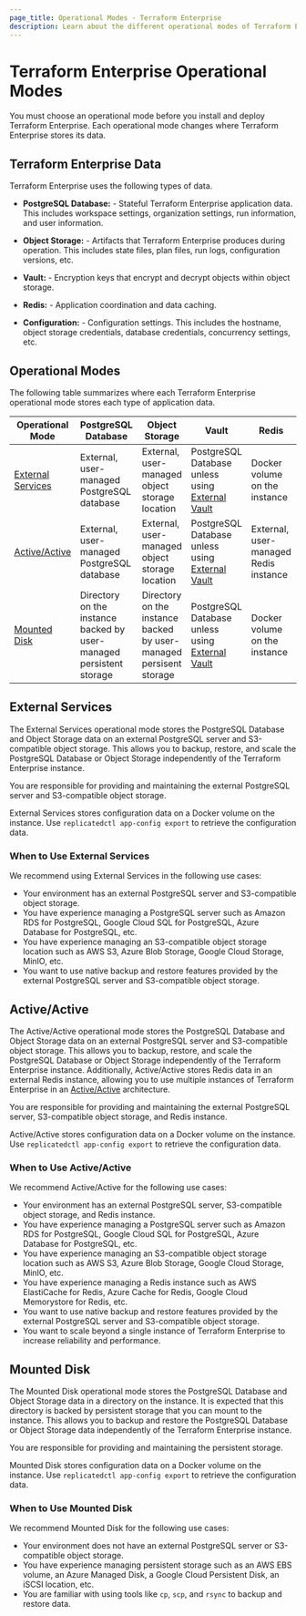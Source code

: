 ```yaml
---
page_title: Operational Modes - Terraform Enterprise
description: Learn about the different operational modes of Terraform Enterprise.
---
```


# Terraform Enterprise Operational Modes

You must choose an operational mode before you install and deploy Terraform
Enterprise. Each operational mode changes where Terraform Enterprise stores its
data.

## Terraform Enterprise Data

Terraform Enterprise uses the following types of data.

- **PostgreSQL Database:** - Stateful Terraform Enterprise application data. This includes workspace settings, organization settings, run information, and user information.

- **Object Storage:** - Artifacts that Terraform Enterprise produces during operation. This includes state files, plan files, run logs, configuration versions, etc.

- **Vault:** - Encryption keys that encrypt and decrypt objects within object storage.

- **Redis:** - Application coordination and data caching.

- **Configuration:** - Configuration settings. This includes the hostname, object storage credentials, database credentials, concurrency settings, etc.

## Operational Modes

The following table summarizes where each Terraform Enterprise operational mode
stores each type of application data.

| Operational Mode                        | PostgreSQL Database                                                 | Object Storage                                                     | Vault                                                                                                    | Redis                                 | Configuration                 |
| --------------------------------------- | ------------------------------------------------------------------- | ------------------------------------------------------------------ | -------------------------------------------------------------------------------------------------------- | ------------------------------------- | ----------------------------- |
| [External Services](#external-services) | External, user-managed PostgreSQL database                          | External, user-managed object storage location                     | PostgreSQL Database unless using [External Vault](/terraform/enterprise/replicated/install/vault) | Docker volume on the instance         | Docker volume on the instance |
| [Active/Active](#active-active)         | External, user-managed PostgreSQL database                          | External, user-managed object storage location                     | PostgreSQL Database unless using [External Vault](/terraform/enterprise/replicated/install/vault) | External, user-managed Redis instance | Docker volume on the instance |
| [Mounted Disk](#mounted-disk)           | Directory on the instance backed by user-managed persistent storage | Directory on the instance backed by user-managed persisent storage | PostgreSQL Database unless using [External Vault](/terraform/enterprise/replicated/install/vault) | Docker volume on the instance         | Docker volume on the instance |

## External Services

The External Services operational mode stores the PostgreSQL Database and
Object Storage data on an external PostgreSQL server and S3-compatible object
storage. This allows you to backup, restore, and scale the PostgreSQL Database
or Object Storage independently of the Terraform Enterprise instance.

You are responsible for providing and maintaining the external PostgreSQL
server and S3-compatible object storage.

External Services stores configuration data on a Docker volume on the instance.
Use `replicatedctl app-config export` to retrieve the configuration data.

### When to Use External Services

We recommend using External Services in the following use cases:

- Your environment has an external PostgreSQL server and S3-compatible object storage.
- You have experience managing a PostgreSQL server such as Amazon RDS for PostgreSQL, Google Cloud SQL for PostgreSQL, Azure Database for PostgreSQL, etc.
- You have experience managing an S3-compatible object storage location such as AWS S3, Azure Blob Storage, Google Cloud Storage, MinIO, etc.
- You want to use native backup and restore features provided by the external PostgreSQL server and S3-compatible object storage.

## Active/Active

The Active/Active operational mode stores the PostgreSQL Database and Object
Storage data on an external PostgreSQL server and S3-compatible object storage.
This allows you to backup, restore, and scale the PostgreSQL Database or Object
Storage independently of the Terraform Enterprise instance. Additionally,
Active/Active stores Redis data in an external Redis instance, allowing you
to use multiple instances of Terraform Enterprise in an
[Active/Active](/terraform/enterprise/replicated/install/automated/active-active)
architecture.

You are responsible for providing and maintaining the external PostgreSQL
server, S3-compatible object storage, and Redis instance.

Active/Active stores configuration data on a Docker volume on the instance. Use
`replicatedctl app-config export` to retrieve the configuration data.

### When to Use Active/Active

We recommend Active/Active for the following use cases:

- Your environment has an external PostgreSQL server, S3-compatible object storage, and Redis instance.
- You have experience managing a PostgreSQL server such as Amazon RDS for PostgreSQL, Google Cloud SQL for PostgreSQL, Azure Database for PostgreSQL, etc.
- You have experience managing an S3-compatible object storage location such as AWS S3, Azure Blob Storage, Google Cloud Storage, MinIO, etc.
- You have experience managing a Redis instance such as AWS ElastiCache for Redis, Azure Cache for Redis, Google Cloud Memorystore for Redis, etc.
- You want to use native backup and restore features provided by the external PostgreSQL server and S3-compatible object storage.
- You want to scale beyond a single instance of Terraform Enterprise to increase reliability and performance.

## Mounted Disk

The Mounted Disk operational mode stores the PostgreSQL Database and Object
Storage data in a directory on the instance. It is expected that this directory
is backed by persistent storage that you can mount to the instance. This allows
you to backup and restore the PostgreSQL Database or Object Storage data
independently of the Terraform Enterprise instance.

You are responsible for providing and maintaining the persistent storage.

Mounted Disk stores configuration data on a Docker volume on the instance. Use
`replicatedctl app-config export` to retrieve the configuration data.

### When to Use Mounted Disk

We recommend Mounted Disk for the following use cases:

- Your environment does not have an external PostgreSQL server or S3-compatible object storage.
- You have experience managing persistent storage such as an AWS EBS volume, an Azure Managed Disk, a Google Cloud Persistent Disk, an iSCSI location, etc.
- You are familiar with using tools like `cp`, `scp`, and `rsync` to backup and restore data.
